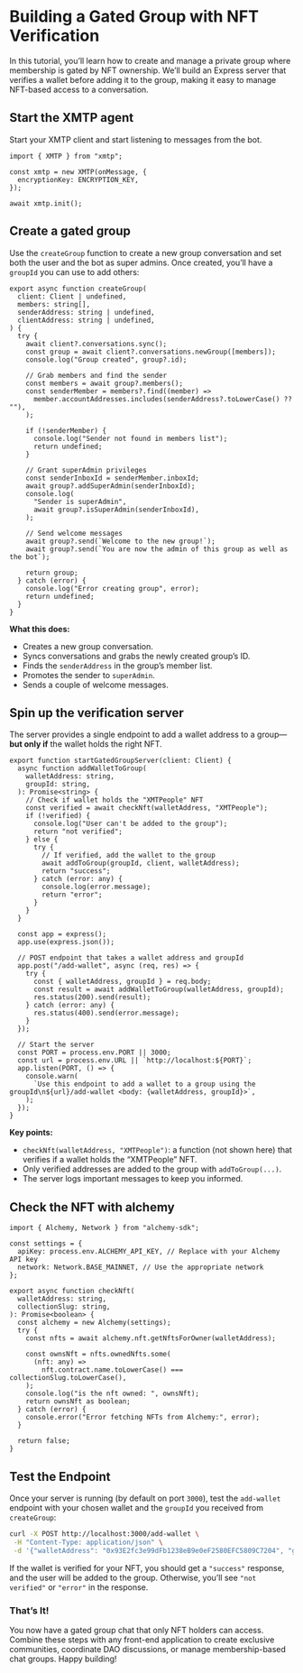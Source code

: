 # Building a Gated Group with NFT Verification

In this tutorial, you’ll learn how to create and manage a private group where membership is gated by NFT ownership. We’ll build an Express server that verifies a wallet before adding it to the group, making it easy to manage NFT-based access to a conversation.

## Start the XMTP agent

Start your XMTP client and start listening to messages from the bot.

```tsx
import { XMTP } from "xmtp";

const xmtp = new XMTP(onMessage, {
  encryptionKey: ENCRYPTION_KEY,
});

await xmtp.init();
```

## Create a gated group

Use the `createGroup` function to create a new group conversation and set both the user and the bot as super admins. Once created, you’ll have a `groupId` you can use to add others:

```tsx
export async function createGroup(
  client: Client | undefined,
  members: string[],
  senderAddress: string | undefined,
  clientAddress: string | undefined,
) {
  try {
    await client?.conversations.sync();
    const group = await client?.conversations.newGroup([members]);
    console.log("Group created", group?.id);

    // Grab members and find the sender
    const members = await group?.members();
    const senderMember = members?.find((member) =>
      member.accountAddresses.includes(senderAddress?.toLowerCase() ?? ""),
    );

    if (!senderMember) {
      console.log("Sender not found in members list");
      return undefined;
    }

    // Grant superAdmin privileges
    const senderInboxId = senderMember.inboxId;
    await group?.addSuperAdmin(senderInboxId);
    console.log(
      "Sender is superAdmin",
      await group?.isSuperAdmin(senderInboxId),
    );

    // Send welcome messages
    await group?.send(`Welcome to the new group!`);
    await group?.send(`You are now the admin of this group as well as the bot`);

    return group;
  } catch (error) {
    console.log("Error creating group", error);
    return undefined;
  }
}
```

**What this does:**

- Creates a new group conversation.
- Syncs conversations and grabs the newly created group’s ID.
- Finds the `senderAddress` in the group’s member list.
- Promotes the sender to `superAdmin`.
- Sends a couple of welcome messages.

## Spin up the verification server

The server provides a single endpoint to add a wallet address to a group—**but only if** the wallet holds the right NFT.

```tsx [src/index.ts]
export function startGatedGroupServer(client: Client) {
  async function addWalletToGroup(
    walletAddress: string,
    groupId: string,
  ): Promise<string> {
    // Check if wallet holds the "XMTPeople" NFT
    const verified = await checkNft(walletAddress, "XMTPeople");
    if (!verified) {
      console.log("User can't be added to the group");
      return "not verified";
    } else {
      try {
        // If verified, add the wallet to the group
        await addToGroup(groupId, client, walletAddress);
        return "success";
      } catch (error: any) {
        console.log(error.message);
        return "error";
      }
    }
  }

  const app = express();
  app.use(express.json());

  // POST endpoint that takes a wallet address and groupId
  app.post("/add-wallet", async (req, res) => {
    try {
      const { walletAddress, groupId } = req.body;
      const result = await addWalletToGroup(walletAddress, groupId);
      res.status(200).send(result);
    } catch (error: any) {
      res.status(400).send(error.message);
    }
  });

  // Start the server
  const PORT = process.env.PORT || 3000;
  const url = process.env.URL || `http://localhost:${PORT}`;
  app.listen(PORT, () => {
    console.warn(
      `Use this endpoint to add a wallet to a group using the groupId\n${url}/add-wallet <body: {walletAddress, groupId}>`,
    );
  });
}
```

**Key points:**

- `checkNft(walletAddress, "XMTPeople")`: a function (not shown here) that verifies if a wallet holds the “XMTPeople” NFT.
- Only verified addresses are added to the group with `addToGroup(...)`.
- The server logs important messages to keep you informed.

## Check the NFT with alchemy

```tsx
import { Alchemy, Network } from "alchemy-sdk";

const settings = {
  apiKey: process.env.ALCHEMY_API_KEY, // Replace with your Alchemy API key
  network: Network.BASE_MAINNET, // Use the appropriate network
};

export async function checkNft(
  walletAddress: string,
  collectionSlug: string,
): Promise<boolean> {
  const alchemy = new Alchemy(settings);
  try {
    const nfts = await alchemy.nft.getNftsForOwner(walletAddress);

    const ownsNft = nfts.ownedNfts.some(
      (nft: any) =>
        nft.contract.name.toLowerCase() === collectionSlug.toLowerCase(),
    );
    console.log("is the nft owned: ", ownsNft);
    return ownsNft as boolean;
  } catch (error) {
    console.error("Error fetching NFTs from Alchemy:", error);
  }

  return false;
}
```

## Test the Endpoint

Once your server is running (by default on port `3000`), test the `add-wallet` endpoint with your chosen wallet and the `groupId` you received from `createGroup`:

```bash
curl -X POST http://localhost:3000/add-wallet \
 -H "Content-Type: application/json" \
 -d '{"walletAddress": "0x93E2fc3e99dFb1238eB9e0eF2580EFC5809C7204", "groupId": "b9ab876c87ef3cf63b81c8d45c824fae"}'
```

If the wallet is verified for your NFT, you should get a `"success"` response, and the user will be added to the group. Otherwise, you’ll see `"not verified"` or `"error"` in the response.

### That’s It!

You now have a gated group chat that only NFT holders can access. Combine these steps with any front-end application to create exclusive communities, coordinate DAO discussions, or manage membership-based chat groups. Happy building!
